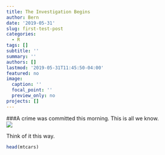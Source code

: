 ```yaml
---
title: The Investigation Begins
author: Bern
date: '2019-05-31'
slug: first-test-post
categories:
  - R
tags: []
subtitle: ''
summary: ''
authors: []
lastmod: '2019-05-31T11:45:50-04:00'
featured: no
image:
  caption: ''
  focal_point: ''
  preview_only: no
projects: []
---
```

###A crime was committed this morning. This is all we know.  
![](/post/2019-05-31-first-test-post_files/IMG_5946.JPG)

Think of it this way. 
```r
head(mtcars)
```

